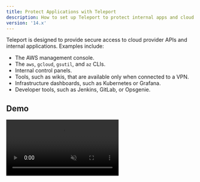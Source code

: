 ```yaml
---
title: Protect Applications with Teleport
description: How to set up Teleport to protect internal apps and cloud provider APIs
version: '14.x'
---
```


Teleport is designed to provide secure access to cloud provider APIs and
internal applications. Examples include:

- The AWS management console.
- The `aws`, `gcloud`, `gsutil`, and `az` CLIs.
- Internal control panels.
- Tools, such as wikis, that are available only when connected to a VPN.
- Infrastructure dashboards, such as Kubernetes or Grafana.
- Developer tools, such as Jenkins, GitLab, or Opsgenie.

## Demo

<video autoPlay loop muted playsInline controls>
  <source src="/assets/app-access-8dfde6c060.mp4" type="video/mp4" />

  <source src="/assets/app-access-783de4d3ef.webm" type="video/webm" />

  Your browser does not support the video tag.
</video>

## Getting started

Learn how to register an application with Teleport in our [getting started
guide](/docs/ver/14.x/application-access/getting-started).

## Protect cloud provider APIs

You can use Teleport to provide secure access to your cloud provider's APIs.
This means that you can prevent unauthorized usage of management consoles and
CLI tools with the same RBAC system you use to protect your infrastructure.

- [AWS Console and CLI Applications](/docs/ver/14.x/application-access/cloud-apis/aws-console): How to access
  AWS Management Console, AWS CLI, and AWS SDKs with Teleport.
- [Google Cloud CLI Applications](/docs/ver/14.x/application-access/cloud-apis/google-cloud): How to access
  Google Cloud CLI applications and SDKs with Teleport.
- [Azure CLI Applications](/docs/ver/14.x/application-access/cloud-apis/azure): How to access Azure CLI
  applications and SDKs with Teleport.

## Protect internal applications

You can use Teleport to enable secure access to internal applications. For
example, a load balancer might display network telemetry through a control panel
but might lack the ability to authenticate with and be accessed by resources
outside your private network.

Teleport lets team members access these resources securely, even outside a
private network, with no shared secrets.

These guides explain how to protect internal applications  with Teleport:

- [Web App Access](/docs/ver/14.x/application-access/guides/connecting-apps): How to access web apps with Teleport.
- [TCP App Access](/docs/ver/14.x/application-access/guides/tcp): How to access plain TCP apps with Teleport.
- [API Access](/docs/ver/14.x/application-access/guides/api-access): How to access REST APIs with Teleport.
- [Dynamic Registration](/docs/ver/14.x/application-access/guides/dynamic-registration): Register/unregister apps without restarting Teleport.
- [Interactive Lab](https://play.instruqt.com/teleport/invite/rgvuva4gzkon): Try Teleport using our guided Teleport application access lab.

## Use Teleport-signed JSON Web Tokens

These guides explain how web apps registered with Teleport can use
Teleport-signed JSON web tokens to implement authentication and authorization.

- [Introduction](/docs/ver/14.x/application-access/jwt/introduction): Introduction to JWT tokens with application access.
- [Elasticsearch](/docs/ver/14.x/application-access/jwt/elasticsearch): How to use JWT authentication with Elasticsearch.
